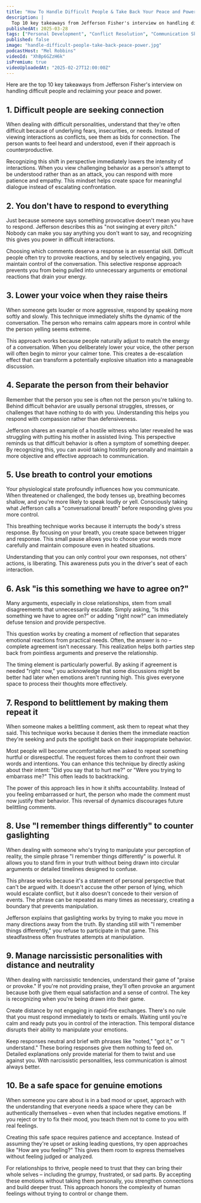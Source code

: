 ```yaml
---
title: "How To Handle Difficult People & Take Back Your Peace and Power"
description: |
  Top 10 key takeaways from Jefferson Fisher's interview on handling difficult people and reclaiming your peace and power.
publishedAt: 2025-03-28
tags: ["Personal Development", "Conflict Resolution", "Communication Skills"]
published: false
image: "handle-difficult-people-take-back-peace-power.jpg"
podcastHost: "Mel Robbins"
videoId: "XhBp6GZzH6k"
isPremium: true
videoUploadedAt: "2025-02-27T12:00:00Z"
---
```



<PodcastSummaryPageLayout frontmatter={frontmatter}>

Here are the top 10 key takeaways from Jefferson Fisher's interview on handling difficult people and reclaiming your peace and power.

## 1. Difficult people are seeking connection

When dealing with difficult personalities, understand that they're often difficult because of underlying fears, insecurities, or needs. Instead of viewing interactions as conflicts, see them as bids for connection. The person wants to feel heard and understood, even if their approach is counterproductive.

Recognizing this shift in perspective immediately lowers the intensity of interactions. When you view challenging behavior as a person's attempt to be understood rather than as an attack, you can respond with more patience and empathy. This mindset helps create space for meaningful dialogue instead of escalating confrontation.

## 2. You don't have to respond to everything

Just because someone says something provocative doesn't mean you have to respond. Jefferson describes this as "not swinging at every pitch." Nobody can make you say anything you don't want to say, and recognizing this gives you power in difficult interactions.

Choosing which comments deserve a response is an essential skill. Difficult people often try to provoke reactions, and by selectively engaging, you maintain control of the conversation. This selective response approach prevents you from being pulled into unnecessary arguments or emotional reactions that drain your energy.

## 3. Lower your voice when they raise theirs

When someone gets louder or more aggressive, respond by speaking more softly and slowly. This technique immediately shifts the dynamic of the conversation. The person who remains calm appears more in control while the person yelling seems extreme.

This approach works because people naturally adjust to match the energy of a conversation. When you deliberately lower your voice, the other person will often begin to mirror your calmer tone. This creates a de-escalation effect that can transform a potentially explosive situation into a manageable discussion.

## 4. Separate the person from their behavior

Remember that the person you see is often not the person you're talking to. Behind difficult behavior are usually personal struggles, stresses, or challenges that have nothing to do with you. Understanding this helps you respond with compassion rather than defensiveness.

Jefferson shares an example of a hostile witness who later revealed he was struggling with putting his mother in assisted living. This perspective reminds us that difficult behavior is often a symptom of something deeper. By recognizing this, you can avoid taking hostility personally and maintain a more objective and effective approach to communication.

## 5. Use breath to control your emotions

Your physiological state profoundly influences how you communicate. When threatened or challenged, the body tenses up, breathing becomes shallow, and you're more likely to speak loudly or yell. Consciously taking what Jefferson calls a "conversational breath" before responding gives you more control.

This breathing technique works because it interrupts the body's stress response. By focusing on your breath, you create space between trigger and response. This small pause allows you to choose your words more carefully and maintain composure even in heated situations.

Understanding that you can only control your own responses, not others' actions, is liberating. This awareness puts you in the driver's seat of each interaction.

## 6. Ask "is this something we have to agree on?"

Many arguments, especially in close relationships, stem from small disagreements that unnecessarily escalate. Simply asking, "Is this something we have to agree on?" or adding "right now?" can immediately defuse tension and provide perspective.

This question works by creating a moment of reflection that separates emotional reactions from practical needs. Often, the answer is no – complete agreement isn't necessary. This realization helps both parties step back from pointless arguments and preserve the relationship.

The timing element is particularly powerful. By asking if agreement is needed "right now," you acknowledge that some discussions might be better had later when emotions aren't running high. This gives everyone space to process their thoughts more effectively.

## 7. Respond to belittlement by making them repeat it

When someone makes a belittling comment, ask them to repeat what they said. This technique works because it denies them the immediate reaction they're seeking and puts the spotlight back on their inappropriate behavior.

Most people will become uncomfortable when asked to repeat something hurtful or disrespectful. The request forces them to confront their own words and intentions. You can enhance this technique by directly asking about their intent: "Did you say that to hurt me?" or "Were you trying to embarrass me?" This often leads to backtracking.

The power of this approach lies in how it shifts accountability. Instead of you feeling embarrassed or hurt, the person who made the comment must now justify their behavior. This reversal of dynamics discourages future belittling comments.

## 8. Use "I remember things differently" to counter gaslighting

When dealing with someone who's trying to manipulate your perception of reality, the simple phrase "I remember things differently" is powerful. It allows you to stand firm in your truth without being drawn into circular arguments or detailed timelines designed to confuse.

This phrase works because it's a statement of personal perspective that can't be argued with. It doesn't accuse the other person of lying, which would escalate conflict, but it also doesn't concede to their version of events. The phrase can be repeated as many times as necessary, creating a boundary that prevents manipulation.

Jefferson explains that gaslighting works by trying to make you move in many directions away from the truth. By standing still with "I remember things differently," you refuse to participate in that game. This steadfastness often frustrates attempts at manipulation.

## 9. Manage narcissistic personalities with distance and neutrality

When dealing with narcissistic tendencies, understand their game of "praise or provoke." If you're not providing praise, they'll often provoke an argument because both give them equal satisfaction and a sense of control. The key is recognizing when you're being drawn into their game.

Create distance by not engaging in rapid-fire exchanges. There's no rule that you must respond immediately to texts or emails. Waiting until you're calm and ready puts you in control of the interaction. This temporal distance disrupts their ability to manipulate your emotions.

Keep responses neutral and brief with phrases like "noted," "got it," or "I understand." These boring responses give them nothing to feed on. Detailed explanations only provide material for them to twist and use against you. With narcissistic personalities, less communication is almost always better.

## 10. Be a safe space for genuine emotions

When someone you care about is in a bad mood or upset, approach with the understanding that everyone needs a space where they can be authentically themselves – even when that includes negative emotions. If you reject or try to fix their mood, you teach them not to come to you with real feelings.

Creating this safe space requires patience and acceptance. Instead of assuming they're upset or asking leading questions, try open approaches like "How are you feeling?" This gives them room to express themselves without feeling judged or analyzed.

For relationships to thrive, people need to trust that they can bring their whole selves – including the grumpy, frustrated, or sad parts. By accepting these emotions without taking them personally, you strengthen connections and build deeper trust. This approach honors the complexity of human feelings without trying to control or change them.

</PodcastSummaryPageLayout>
